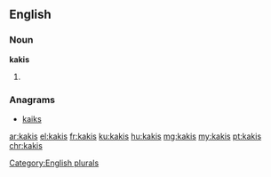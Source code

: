 {{also|kaķis}}
==English==

===Noun===
'''kakis'''

# {{plural of|kaki}}

===Anagrams===
* [[kaiks#English|kaiks]]

[[Category:English plurals]]

[[ar:kakis]]
[[el:kakis]]
[[fr:kakis]]
[[ku:kakis]]
[[hu:kakis]]
[[mg:kakis]]
[[my:kakis]]
[[pt:kakis]]
[[chr:kakis]]